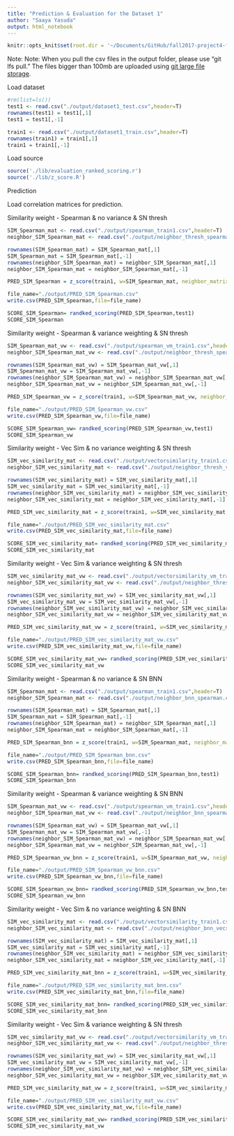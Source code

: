 ```yaml
---
title: "Prediction & Evaluation for the Dataset 1"
author: "Saaya Yasuda"
output: html_notebook
---
```


```r
knitr::opts_knit$set(root.dir = '~/Documents/GitHub/fall2017-project4-fall2017-proj4-grp6')
```

Note:
Note: When you pull the csv files in the output folder, please use "git lfs pull." 
The files bigger than 100mb are uploaded using [git large file storage](https://git-lfs.github.com/).

Load dataset
```r
#rm(list=ls())
test1 <- read.csv("./output/dataset1_test.csv",header=T)
rownames(test1) = test1[,1]
test1 = test1[,-1]

train1 <- read.csv("./output/dataset1_train.csv",header=T)
rownames(train1) = train1[,1]
train1 = train1[,-1]
```

Load source
```r
source('./lib/evaluation_ranked_scoring.r')
source('./lib/z_score.R')
```

Prediction

Load correlation matrices for prediction.

Similarity weight - Spearman & no variance & SN thresh
```r
SIM_Spearman_mat <- read.csv("./output/spearman_train1.csv",header=T)
neighbor_SIM_Spearman_mat <- read.csv("./output/neighbor_thresh_spearman.csv",header=T)

rownames(SIM_Spearman_mat) = SIM_Spearman_mat[,1]
SIM_Spearman_mat = SIM_Spearman_mat[,-1]
rownames(neighbor_SIM_Spearman_mat) = neighbor_SIM_Spearman_mat[,1]
neighbor_SIM_Spearman_mat = neighbor_SIM_Spearman_mat[,-1]

PRED_SIM_Spearman = z_score(train1, w=SIM_Spearman_mat, neighbor_matrix= neighbor_SIM_Spearman_mat)

file_name="./output/PRED_SIM_Spearman.csv"
write.csv(PRED_SIM_Spearman,file=file_name)

SCORE_SIM_Spearman= randked_scoring(PRED_SIM_Spearman,test1)
SCORE_SIM_Spearman
```

Similarity weight - Spearman & variance weighting & SN thresh
```r
SIM_Spearman_mat_vw <- read.csv("./output/spearman_vm_train1.csv",header=T)
neighbor_SIM_Spearman_mat_vw <- read.csv("./output/neighbor_thresh_spearman_wv.csv",header=T)

rownames(SIM_Spearman_mat_vw) = SIM_Spearman_mat_vw[,1]
SIM_Spearman_mat_vw = SIM_Spearman_mat_vw[,-1]
rownames(neighbor_SIM_Spearman_mat_vw) = neighbor_SIM_Spearman_mat_vw[,1]
neighbor_SIM_Spearman_mat_vw = neighbor_SIM_Spearman_mat_vw[,-1]

PRED_SIM_Spearman_vw = z_score(train1, w=SIM_Spearman_mat_vw, neighbor_matrix= neighbor_SIM_Spearman_mat_vw)

file_name="./output/PRED_SIM_Spearman_vw.csv"
write.csv(PRED_SIM_Spearman_vw,file=file_name)

SCORE_SIM_Spearman_vw= randked_scoring(PRED_SIM_Spearman_vw,test1)
SCORE_SIM_Spearman_vw

```

Similarity weight - Vec Sim  & no variance weighting & SN thresh
```r
SIM_vec_similarity_mat <- read.csv("./output/vectorsimilarity_train1.csv",header=T)
neighbor_SIM_vec_similarity_mat <- read.csv("./output/neighbor_thresh_vecsim.csv",header=T)

rownames(SIM_vec_similarity_mat) = SIM_vec_similarity_mat[,1]
SIM_vec_similarity_mat = SIM_vec_similarity_mat[,-1]
rownames(neighbor_SIM_vec_similarity_mat) = neighbor_SIM_vec_similarity_mat[,1]
neighbor_SIM_vec_similarity_mat = neighbor_SIM_vec_similarity_mat[,-1]

PRED_SIM_vec_similarity_mat = z_score(train1, w=SIM_vec_similarity_mat, neighbor_matrix= neighbor_SIM_vec_similarity_mat)

file_name="./output/PRED_SIM_vec_similarity_mat.csv"
write.csv(PRED_SIM_vec_similarity_mat,file=file_name)

SCORE_SIM_vec_similarity_mat= randked_scoring(PRED_SIM_vec_similarity_mat,test1)
SCORE_SIM_vec_similarity_mat

```

Similarity weight - Vec Sim  & variance weighting & SN thresh
```r
SIM_vec_similarity_mat_vw <- read.csv("./output/vectorsimilarity_vm_train1.csv",header=T)
neighbor_SIM_vec_similarity_mat_vw <- read.csv("./output/neighbor_thresh_vecsim_vm.csv",header=T)

rownames(SIM_vec_similarity_mat_vw) = SIM_vec_similarity_mat_vw[,1]
SIM_vec_similarity_mat_vw = SIM_vec_similarity_mat_vw[,-1]
rownames(neighbor_SIM_vec_similarity_mat_vw) = neighbor_SIM_vec_similarity_mat_vw[,1]
neighbor_SIM_vec_similarity_mat_vw = neighbor_SIM_vec_similarity_mat_vw[,-1]

PRED_SIM_vec_similarity_mat_vw = z_score(train1, w=SIM_vec_similarity_mat_vw, neighbor_matrix= neighbor_SIM_vec_similarity_mat_vw)

file_name="./output/PRED_SIM_vec_similarity_mat_vw.csv"
write.csv(PRED_SIM_vec_similarity_mat_vw,file=file_name)

SCORE_SIM_vec_similarity_mat_vw= randked_scoring(PRED_SIM_vec_similarity_mat_vw,test1)
SCORE_SIM_vec_similarity_mat_vw

```

Similarity weight - Spearman & no variance & SN BNN
```r
SIM_Spearman_mat <- read.csv("./output/spearman_train1.csv",header=T)
neighbor_SIM_Spearman_mat <- read.csv("./output/neighbor_bnn_spearman.csv",header=T)

rownames(SIM_Spearman_mat) = SIM_Spearman_mat[,1]
SIM_Spearman_mat = SIM_Spearman_mat[,-1]
rownames(neighbor_SIM_Spearman_mat) = neighbor_SIM_Spearman_mat[,1]
neighbor_SIM_Spearman_mat = neighbor_SIM_Spearman_mat[,-1]

PRED_SIM_Spearman_bnn = z_score(train1, w=SIM_Spearman_mat, neighbor_matrix= neighbor_SIM_Spearman_mat)

file_name="./output/PRED_SIM_Spearman_bnn.csv"
write.csv(PRED_SIM_Spearman_bnn,file=file_name)

SCORE_SIM_Spearman_bnn= randked_scoring(PRED_SIM_Spearman_bnn,test1)
SCORE_SIM_Spearman_bnn
```

Similarity weight - Spearman & variance weighting & SN BNN
```r
SIM_Spearman_mat_vw <- read.csv("./output/spearman_vm_train1.csv",header=T)
neighbor_SIM_Spearman_mat_vw <- read.csv("./output/neighbor_bnn_spearman_vw.csv",header=T)

rownames(SIM_Spearman_mat_vw) = SIM_Spearman_mat_vw[,1]
SIM_Spearman_mat_vw = SIM_Spearman_mat_vw[,-1]
rownames(neighbor_SIM_Spearman_mat_vw) = neighbor_SIM_Spearman_mat_vw[,1]
neighbor_SIM_Spearman_mat_vw = neighbor_SIM_Spearman_mat_vw[,-1]

PRED_SIM_Spearman_vw_bnn = z_score(train1, w=SIM_Spearman_mat_vw, neighbor_matrix= neighbor_SIM_Spearman_mat_vw)

file_name="./output/PRED_SIM_Spearman_vw_bnn.csv"
write.csv(PRED_SIM_Spearman_vw_bnn,file=file_name)

SCORE_SIM_Spearman_vw_bnn= randked_scoring(PRED_SIM_Spearman_vw_bnn,test1)
SCORE_SIM_Spearman_vw_bnn

```

Similarity weight - Vec Sim  & no variance weighting & SN BNN
```r
SIM_vec_similarity_mat <- read.csv("./output/vectorsimilarity_train1.csv",header=T)
neighbor_SIM_vec_similarity_mat <- read.csv("./output/neighbor_bnn_vecsim.csv",header=T)

rownames(SIM_vec_similarity_mat) = SIM_vec_similarity_mat[,1]
SIM_vec_similarity_mat = SIM_vec_similarity_mat[,-1]
rownames(neighbor_SIM_vec_similarity_mat) = neighbor_SIM_vec_similarity_mat[,1]
neighbor_SIM_vec_similarity_mat = neighbor_SIM_vec_similarity_mat[,-1]

PRED_SIM_vec_similarity_mat_bnn = z_score(train1, w=SIM_vec_similarity_mat, neighbor_matrix= neighbor_SIM_vec_similarity_mat)

file_name="./output/PRED_SIM_vec_similarity_mat_bnn.csv"
write.csv(PRED_SIM_vec_similarity_mat_bnn,file=file_name)

SCORE_SIM_vec_similarity_mat_bnn= randked_scoring(PRED_SIM_vec_similarity_mat_bnn,test1)
SCORE_SIM_vec_similarity_mat_bnn

```

Similarity weight - Vec Sim  & variance weighting & SN thresh
```r
SIM_vec_similarity_mat_vw <- read.csv("./output/vectorsimilarity_vm_train1.csv",header=T)
neighbor_SIM_vec_similarity_mat_vw <- read.csv("./output/neighbor_thresh_vecsim_vm.csv",header=T)

rownames(SIM_vec_similarity_mat_vw) = SIM_vec_similarity_mat_vw[,1]
SIM_vec_similarity_mat_vw = SIM_vec_similarity_mat_vw[,-1]
rownames(neighbor_SIM_vec_similarity_mat_vw) = neighbor_SIM_vec_similarity_mat_vw[,1]
neighbor_SIM_vec_similarity_mat_vw = neighbor_SIM_vec_similarity_mat_vw[,-1]

PRED_SIM_vec_similarity_mat_vw = z_score(train1, w=SIM_vec_similarity_mat_vw, neighbor_matrix= neighbor_SIM_vec_similarity_mat_vw)

file_name="./output/PRED_SIM_vec_similarity_mat_vw.csv"
write.csv(PRED_SIM_vec_similarity_mat_vw,file=file_name)

SCORE_SIM_vec_similarity_mat_vw= randked_scoring(PRED_SIM_vec_similarity_mat_vw,test1)
SCORE_SIM_vec_similarity_mat_vw

```



